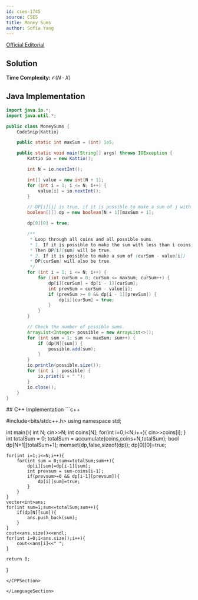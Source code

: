 ```yaml
---
id: cses-1745
source: CSES
title: Money Sums
author: Sofia Yang
---
```


[Official Editorial](https://codeforces.com/blog/entry/70018)

<LanguageSection>

<JavaSection>

## Solution

**Time Complexity:** $\mathcal{O}(N\cdot X)$

## Java Implementation

```java
import java.io.*;
import java.util.*;

public class MoneySums {
	CodeSnip{Kattio}

	public static int maxSum = (int) 1e5;

	public static void main(String[] args) throws IOException {
		Kattio io = new Kattio();

		int N = io.nextInt();

		int[] value = new int[N + 1];
		for (int i = 1; i <= N; i++) {
			value[i] = io.nextInt();
		}

		// DP[i][j] is true, if it is possible to make a sum of j with i coins.
		boolean[][] dp = new boolean[N + 1][maxSum + 1];

		dp[0][0] = true;

		/**
		 * Loop through all coins and all possible sums.
		 * 1. If it is possible to make the sum with less than i coins,
		 * Then DP[i][sum] will be true.
		 * 2. If it is possible to make a sum of (curSum - value[i])
		 * DP[curSum] will also be true.
		 */
		for (int i = 1; i <= N; i++) {
			for (int curSum = 0; curSum <= maxSum; curSum++) {
				dp[i][curSum] = dp[i - 1][curSum];
				int prevSum = curSum - value[i];
				if (prevSum >= 0 && dp[i - 1][prevSum]) {
					dp[i][curSum] = true;
				}
			}
		}

		// Check the number of possible sums.
		ArrayList<Integer> possible = new ArrayList<>();
		for (int sum = 1; sum <= maxSum; sum++) {
			if (dp[N][sum]) {
				possible.add(sum);
			}
		}
		io.println(possible.size());
		for (int i : possible) {
			io.print(i + " ");
		}
		io.close();
	}
}
```

</JavaSection>
<CPPSection>	
## C++ Implementation
```c++

#include<bits/stdc++.h>
using namespace std;

int main(){
    int N;
    cin>>N;
    int coins[N];
    for(int i=0;i<N;i++){
        cin>>coins[i];
    }
    int totalSum = 0;
    totalSum = accumulate(coins,coins+N,totalSum);
    bool dp[N+1][totalSum+1];
    memset(dp,false,sizeof(dp));
    dp[0][0]=true; 
    
    for(int i=1;i<=N;i++){
        for(int sum = 0;sum<=totalSum;sum++){
            dp[i][sum]=dp[i-1][sum];
            int prevsum = sum-coins[i-1];
            if(prevsum>=0 && dp[i-1][prevsum]){
                dp[i][sum]=true;
            }
        }
    }
    vector<int>ans;
    for(int sum=1;sum<=totalSum;sum++){
        if(dp[N][sum]){
            ans.push_back(sum);
        }
    }
    cout<<ans.size()<<endl;
    for(int i=0;i<ans.size();i++){
        cout<<ans[i]<<" ";
    }

    return 0;
}

	
```
</CPPSection>
	
</LanguageSection>
